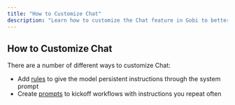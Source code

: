 ```yaml
---
title: "How to Customize Chat"
description: "Learn how to customize the Chat feature in Gobi to better suit your workflow."
---
```


## How to Customize Chat

There are a number of different ways to customize Chat:

- Add [rules](/customization/rules) to give the model persistent instructions through the system prompt
- Create [prompts](/customization/prompts) to kickoff workflows with instructions you repeat often